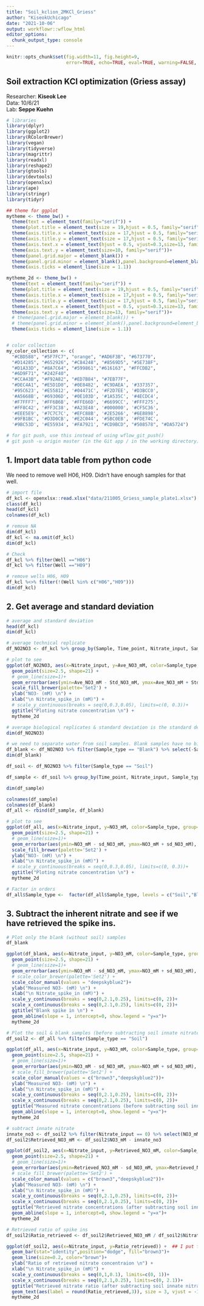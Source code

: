 ```yaml
---
title: "Soil_kclion_2MKCl_Griess"
author: "KiseokUchicago"
date: "2021-10-06"
output: workflowr::wflow_html
editor_options:
  chunk_output_type: console
---
```



```r
knitr::opts_chunk$set(fig.width=11, fig.height=9,
                      error=TRUE, echo=TRUE, eval=TRUE, warning=FALSE, message=FALSE)
```

## Soil extraction KCl optimization (Griess assay)
Researcher: **Kiseok Lee** \
Data: 10/6/21 \
Lab: **Seppe Kuehn**

```r
# libraries
library(dplyr)
library(ggplot2)
library(RColorBrewer)
library(vegan)
library(tidyverse)
library(magrittr)
library(readxl)
library(reshape2)
library(gtools)
library(devtools)
library(openxlsx)
library(ape)
library(stringr)
library(tidyr)

## theme for ggplot
mytheme <- theme_bw() + 
  theme(text = element_text(family="serif")) +
  theme(plot.title = element_text(size = 19,hjust = 0.5, family="serif")) + 
  theme(axis.title.x = element_text(size = 17,hjust = 0.5, family="serif")) + 
  theme(axis.title.y = element_text(size = 17,hjust = 0.5, family="serif")) + 
  theme(axis.text.x = element_text(hjust = 0.5, vjust=0.3,size=13, family="serif"))+
  theme(axis.text.y = element_text(size=10, family="serif"))+
  theme(panel.grid.major = element_blank()) +
  theme(panel.grid.minor = element_blank(),panel.background=element_blank(),panel.border=element_blank(),plot.background=element_blank()) +
  theme(axis.ticks = element_line(size = 1.1))

mytheme_2d <- theme_bw() + 
  theme(text = element_text(family="serif")) +
  theme(plot.title = element_text(size = 19,hjust = 0.5, family="serif")) + 
  theme(axis.title.x = element_text(size = 17,hjust = 0.5, family="serif")) + 
  theme(axis.title.y = element_text(size = 17,hjust = 0.5, family="serif")) + 
  theme(axis.text.x = element_text(hjust = 0.5, vjust=0.3,size=13, family="serif"))+
  theme(axis.text.y = element_text(size=13, family="serif"))+
  # theme(panel.grid.major = element_blank()) +
  # theme(panel.grid.minor = element_blank(),panel.background=element_blank(),plot.background=element_blank()) +
  theme(axis.ticks = element_line(size = 1.1))


# color collection
my_color_collection <- c(
  "#CBD588", "#5F7FC7", "orange", "#AD6F3B", "#673770", 
  "#D14285", "#652926", "#C84248", "#8569D5", "#5E738F",
  "#D1A33D", "#8A7C64", "#599861","#616163", "#FFCDB2",
  "#6D9F71", "#242F40",
  "#CCA43B", "#F92A82", "#ED7B84", "#7EB77F", 
  "#DEC4A1", "#E5D1D0", '#0E8482', '#C9DAEA', '#337357', 
  '#95C623', '#E55812', '#04471C', '#F2D7EE', '#D3BCC0', 
  '#A5668B', '#69306D', '#0E103D', '#1A535C', '#4ECDC4', 
  '#F7FFF7', '#FF6B6B', '#FFE66D', '#6699CC', '#FFF275', 
  '#FF8C42', '#FF3C38', '#A23E48', '#000000', '#CF5C36', 
  '#EEE5E9', '#7C7C7C', '#EFC88B', '#2E5266', '#6E8898', 
  '#9FB1BC', '#D3D0CB', '#E2C044', '#5BC0EB', '#FDE74C', 
  '#9BC53D', '#E55934', '#FA7921', "#CD9BCD", "#508578", "#DA5724")

# for git push, use this instead of using wflow_git_push()
# git push -u origin master (in the Git app / in the working directory)

```


## 1. Import data table from python code
We need to remove well H06, H09. Didn't have enough samples for that well.
```r
# import file
df_kcl <- openxlsx::read.xlsx("data/211005_Griess_sample_plate1.xlsx")
class(df_kcl)
head(df_kcl)
colnames(df_kcl)

# remove NA
dim(df_kcl)
df_kcl <- na.omit(df_kcl)
dim(df_kcl)

# Check
df_kcl %>% filter(Well =="H06")
df_kcl %>% filter(Well =="H09")

# remove wells H06, H09
df_kcl %<>% filter(!(Well %in% c("H06","H09")))
dim(df_kcl)

```

## 2. Get average and standard deviation
```r
# average and standard deviation
head(df_kcl)
dim(df_kcl)

# average technical replicate
df_NO2NO3 <- df_kcl %>% group_by(Sample, Time_point, Nitrate_input, Sample_type, Biological_replicate) %>% summarise(Ave_NO2_mM = mean(NO2_mM), Std_NO2_mM = sd(NO2_mM), Ave_NO2NO3_mM = mean(NO2NO3_mM), Std_NO2NO3_mM = sd(NO2NO3_mM), Ave_NO3_mM = mean(NO2NO3_mM - NO2_mM), Std_NO3_mM = sd(NO2NO3_mM - NO2_mM)) %>% ungroup()

# plot to see
ggplot(df_NO2NO3, aes(x=Nitrate_input, y=Ave_NO3_mM, color=Sample_type, group=Sample_type)) +
  geom_point(size=2.5, shape=21) +
  # geom_line(size=1)+
  geom_errorbar(aes(ymin=Ave_NO3_mM - Std_NO3_mM, ymax=Ave_NO3_mM + Std_NO3_mM), width=.05)+
  scale_fill_brewer(palette='Set2') +
  ylab("NO3- (mM) \n") +
  xlab("\n Nitrate_spike_in (mM)") +
  # scale_y_continuous(breaks = seq(0,0.3,0.05), limits=c(0, 0.3))+
  ggtitle("Ploting nitrate concentration \n") +
  mytheme_2d

# average biological replicates & standard deviation is the standard deviation of the technical replicate average
dim(df_NO2NO3)

# we need to separate water from soil samples. Blank samples have no biological replicates.
df_blank <- df_NO2NO3 %>% filter(Sample_type == "Blank") %>% select(-Sample, -Biological_replicate) %>% rename(NO2_mM = Ave_NO2_mM, sd_NO2_mM = Std_NO2_mM, NO2NO3_mM = Ave_NO2NO3_mM, sd_NO2NO3_mM = Std_NO2NO3_mM, NO3_mM = Ave_NO3_mM, sd_NO3_mM = Std_NO3_mM)
dim(df_blank)

df_soil <- df_NO2NO3 %>% filter(Sample_type == "Soil")

df_sample <- df_soil %>% group_by(Time_point, Nitrate_input, Sample_type) %>% summarise(NO2_mM = mean(Ave_NO2_mM), sd_NO2_mM = sd(Ave_NO2_mM), NO2NO3_mM = mean(Ave_NO2NO3_mM), sd_NO2NO3_mM = sd(Ave_NO2NO3_mM), NO3_mM = mean(Ave_NO2NO3_mM - Ave_NO2_mM), sd_NO3_mM = sd(Ave_NO2NO3_mM - Ave_NO2_mM)) %>% ungroup()

dim(df_sample)

colnames(df_sample)
colnames(df_blank)
df_all <- rbind(df_sample, df_blank)

# plot to see
ggplot(df_all, aes(x=Nitrate_input, y=NO3_mM, color=Sample_type, group=Sample_type)) +
  geom_point(size=2.5, shape=21) +
  # geom_line(size=1)+
  geom_errorbar(aes(ymin=NO3_mM - sd_NO3_mM, ymax=NO3_mM + sd_NO3_mM), width=.05)+
  scale_fill_brewer(palette='Set2') +
  ylab("NO3- (mM) \n") +
  xlab("\n Nitrate_spike_in (mM)") +
  # scale_y_continuous(breaks = seq(0,0.3,0.05), limits=c(0, 0.3))+
  ggtitle("Ploting nitrate concentration \n") +
  mytheme_2d

# Factor in orders
df_all$Sample_type <-  factor(df_all$Sample_type, levels = c("Soil","Blank"))

```

## 3. Subtract the inherent nitrate and see if we have retrieved the spike ins.

```r
# Plot only the blank (without soil) samples
df_blank

ggplot(df_blank, aes(x=Nitrate_input, y=NO3_mM, color=Sample_type, group=Sample_type)) +
  geom_point(size=2.5, shape=21) +
  # geom_line(size=1)+
  geom_errorbar(aes(ymin=NO3_mM - sd_NO3_mM, ymax=NO3_mM + sd_NO3_mM), width=.05)+
  # scale_color_brewer(palette='Set2') +
  scale_color_manual(values = "deepskyblue2")+
  ylab("Measured NO3- (mM) \n") +
  xlab("\n Nitrate_spike_in (mM)") +
  scale_y_continuous(breaks = seq(0,2.1,0.25), limits=c(0, 2))+
  scale_x_continuous(breaks = seq(0,2.1,0.25), limits=c(0, 2))+
  ggtitle("Blank spike in \n") +
  geom_abline(slope = 1, intercept=0, show.legend = "y=x")+
  mytheme_2d

# Plot the soil & blank samples (before subtracting soil innate nitrate)
df_soil2 <- df_all %>% filter(Sample_type == "Soil")

ggplot(df_all, aes(x=Nitrate_input, y=NO3_mM, color=Sample_type, group=Sample_type)) +
  geom_point(size=2.5, shape=21) +
  # geom_line(size=1)+
  geom_errorbar(aes(ymin=NO3_mM - sd_NO3_mM, ymax=NO3_mM + sd_NO3_mM), width=.05)+
  # scale_fill_brewer(palette='Set2') +
  scale_color_manual(values = c("brown3","deepskyblue2"))+
  ylab("Measured NO3- (mM) \n") +
  xlab("\n Nitrate_spike_in (mM)") +
  scale_y_continuous(breaks = seq(0,2.1,0.25), limits=c(0, 2))+
  scale_x_continuous(breaks = seq(0,2.1,0.25), limits=c(0, 2))+
  ggtitle("Measured nitrate concentrations (before subtracting soil innate nitrate) \n") +
  geom_abline(slope = 1, intercept=0, show.legend = "y=x")+
  mytheme_2d

# subtract innate nitrate
innate_no3 <- df_soil2 %>% filter(Nitrate_input == 0) %>% select(NO3_mM) %>% unlist()
df_soil2$Retrieved_NO3_mM <- df_soil2$NO3_mM - innate_no3

ggplot(df_soil2, aes(x=Nitrate_input, y=Retrieved_NO3_mM, color=Sample_type, group=Sample_type)) +
  geom_point(size=2.5, shape=21) +
  # geom_line(size=1)+
  geom_errorbar(aes(ymin=Retrieved_NO3_mM - sd_NO3_mM, ymax=Retrieved_NO3_mM + sd_NO3_mM), width=.05)+
  # scale_fill_brewer(palette='Set2') +
  scale_color_manual(values = c("brown3","deepskyblue2"))+
  ylab("Measured NO3- (mM) \n") +
  xlab("\n Nitrate_spike_in (mM)") +
  scale_y_continuous(breaks = seq(0,2.1,0.25), limits=c(0, 2))+
  scale_x_continuous(breaks = seq(0,2.1,0.25), limits=c(0, 2))+
  ggtitle("Retrieved nitrate concentrations (after subtracting soil innate nitrate) \n") +
  geom_abline(slope = 1, intercept=0, show.legend = "y=x")+
  mytheme_2d

# Retrieved ratio of spike ins
df_soil2$Ratio_retrieved <- df_soil2$Retrieved_NO3_mM / df_soil2$Nitrate_input 

ggplot(df_soil2, aes(x=Nitrate_input, y=Ratio_retrieved)) +  ## I put fill=value which was wrong
  geom_bar(stat="identity",position="dodge", fill="brown3")+
  geom_line(size=0.2, color="brown")+
  ylab("Ratio of retrieved nitrate concentraion \n") +
  xlab("\n Nitrate_spike_in (mM)") +
  scale_y_continuous(breaks = seq(0,1,0.1), limits=c(0, 1))+
  scale_x_continuous(breaks = seq(0,2.1,0.25), limits=c(0, 2.1))+
  ggtitle("Retrieved nitrate ratio (after subtracting soil innate nitrate) \n") +
  geom_text(aes(label = round(Ratio_retrieved,3)), size = 3, vjust = -1.5, family="serif", show.legend = FALSE)+
  mytheme_2d




```




